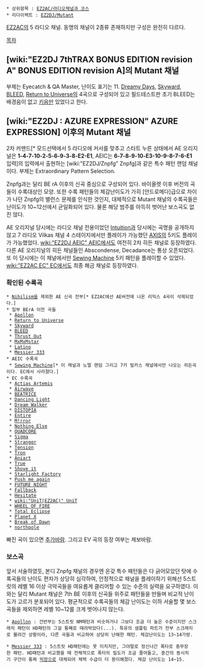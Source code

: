  * 상위항목 : [[EZ2AC/라디오채널과 코스]]
 * 리다이렉트 : [[EZ2DJ/Mutant]]

[[EZ2AC]]의 5 라디오 채널. 동명의 채널이 2종류 존재하지만 구성은 완전히 다르다.

[[목차]]

== [wiki:"EZ2DJ 7thTRAX BONUS EDITION revision A" BONUS EDITION revision A]의 Mutant 채널 ==
{{{#!HTML
<object type='application/x-shockwave-flash' id='v52e4yDscVsss2yVFiNhVNr' width='500px' height='390px' align='middle' classid='clsid:d27cdb6e-ae6d-11cf-96b8-444553540000' codebase='http://fpdownload.macromedia.com/pub/shockwave/cabs/flash/swflash.cab#version=9,0,0,0'><param name='movie' value='http://flvs.daum.net/flvPlayer.swf?vid=v52e4yDscVsss2yVFiNhVNr' /><param name='allowScriptAccess' value='always' /><param name='allowFullScreen' value='true' /><param name='bgcolor' value='#000000' /><param name='wmode' value='opaque' /><embed src='http://flvs.daum.net/flvPlayer.swf?vid=v52e4yDscVsss2yVFiNhVNr' width='500px' height='390px' allowScriptAccess='always' type='application/x-shockwave-flash' allowFullScreen='true' bgcolor='#000000' ></embed></object>
}}}

부제는 Eyecatch & QA Master, 난이도 표기는 11.
[[Dreamy Days]], [[Skyward]], [[BLEED]], [[Return to Universe]]의 4곡으로 구성되어 있고 필드테스트판 초기 BLEED는 배경음이 없고 [[키음]]만 있었다고 한다.
== [wiki:"EZ2DJ : AZURE EXPRESSION" AZURE EXPRESSION] 이후의 Mutant 채널 ==
2차 커맨드[* 모드선택에서 5 라디오에 커서를 맞추고 스타트 누른 상태에서 AE 오리지널은 '''1-4-7-10-2-5-6-9-3-8-E2-E1''', AEIC는 '''6-7-8-9-10-E3-10-9-8-7-6-E1''' 입력]의 입력에서 출현하는 [wiki:"EZ2DJ/Znpfg" Znpfg]과 같은 특수 패턴 랜덤 채널이다. 부제는 Extraordinary Pattern Selection.

Znpfg과는 달리 BE rA 이후의 신곡 중심으로 구성되어 있다. 바이올렛 이후 버전의 곡들이 수록대상인 모양. 또한 수록 패턴들의 체감난이도가 가히 [안드로메다]급으로 차이가 나던 Znpfg의 밸런스 문제를 인식한 것인지, 대체적으로 Mutant 채널의 수록곡들은 난이도가 10~12선에서 균일화되어 있다. 물론 해당 범주를 아득히 벗어난 보스곡도 없진 않다.

AE 오리지널 당시에는 라디오 채널 전용이었던 [[Intuition]]과 당시에는 곡명을 공개하지 않고 7 라디오 Vilkas 채널 4 스테이지에서만 플레이가 가능했던 [[AXIS]]의 5키도 플레이가 가능했었다.
[[wiki:"EZ2DJ AEIC" AEIC]]에서도 여전히 2차 히든 채널로 등장하였다. 다른 AE 오리지널의 히든 채널들인 Abscondense, Decadance는 통상 오픈되었다. 또 이 당시에는 이 채널에서만 [[Sewing Machine]] 5키 패턴을 플레이할 수 있었다.
[[wiki:"EZ2AC EC" EC]]에서도 최종 해금 채널로 등장하였다.
=== 확인된 수록곡 ===
 * [[Nihilism]]을 제외한 AE 신곡 전부[* EZ2AC에선 AE버전에 나온 리믹스 4곡이 삭제되었다.]
 * 일부 BErA 이전 곡들
  * [[Apollon]]
  * [[Return to Universe]]
  * [[Skyward]]
  * [[BLEED]]
  * [[Thrust Out]]
  * [[MxMxMstar]]
  * [[Latino]]
  * [[Messier 333]]
 * AEIC 수록곡
  * [[Sewing Machine]][* 이 채널과 노멀 랜덤 그리고 7키 빌카스 채널에서만 나오는 히든곡이다. EC에서 사라졌다.]
 * EC 수록곡
  * [[Actias Artemis]]
  * [[Airwave]]
  * [[BEATRICE]]
  * [[Dancing Light]]
  * [[Dream Walker]]
  * [[DISTOPIA]]
  * [[Entire]]
  * [[M!rror]]
  * [[Nothing Else]]
  * [[QUADCORE]]
  * [[Sigma]]
  * [[Stranger]]
  * [[Tension]]
  * [[Tron]]
  * [[Aniart]]
  * [[True]]
  * [[Shove it]]
  * [[Starlight Factory]]
  * [[Push me again]]
  * [[FUTURE NIGHT]]
  * [[Fallback]]
  * [[Hesitate]]
  * [[wiki:"UniT(EZ2AC)" UniT]]
  * [[WHEEL OF FIRE]]
  * [[Total Eclipse]]
  * [[Planet X]]
  * [[Break of Dawn]]
  * [[northpole]]

빠진 곡이 있으면 [[추가바람]]. 그리고 EV 곡의 등장 여부는 제보바람.
=== 보스곡 ===
앞서 서술하였듯, 본디 Znpfg 채널의 경우엔 온갖 특수 패턴들은 다 긁어모았던 탓에 수록곡들의 난이도 편차가 상당히 심각하여, 안정적으로 채널을 플레이하기 위해선 5스트릿의 레벨 16 이상 극악곡들을 여유롭게 클리어할 수 있는 수준의 실력을 요구하였다. 이와는 달리 Mutant 채널은 7th BE 이후의 신곡들 위주로 패턴들을 만들며 비교적 난이도가 고르가 분포되어 있다. 평균적으로 수록곡들의 체감 난이도는 이하 서술할 몇 보스곡들을 제외하면 레벨 10~12를 크게 벗어나지 않는다.

{{{#!HTML
<object type='application/x-shockwave-flash' id='DaumVodPlayer_v73c9VtI0I7pHpJiauiuHtX' width='500px' height='390px' align='middle' classid='clsid:d27cdb6e-ae6d-11cf-96b8-444553540000' codebase='http://fpdownload.macromedia.com/pub/shockwave/cabs/flash/swflash.cab#version=10,3,0,0'><param name='movie' value='http://videofarm.daum.net/controller/player/VodPlayer.swf' /><param name='allowScriptAccess' value='always' /><param name='allowFullScreen' value='true' /><param name='bgcolor' value='#000000' /><param name='wmode' value='window' /><param name='flashvars' value='vid=v73c9VtI0I7pHpJiauiuHtX&playLoc=undefined' /><embed src='http://videofarm.daum.net/controller/player/VodPlayer.swf' width='642px' height='390px' allowScriptAccess='always' type='application/x-shockwave-flash' allowFullScreen='true' bgcolor='#000000' flashvars='vid=v73c9VtI0I7pHpJiauiuHtX&playLoc=undefined'></embed></object>
}}}
 * [[Apollon]] : 건반부는 5스트릿 NM패턴과 비슷하거나 그보다 조금 더 높은 수준이지만 스크래치 패턴이 HD패턴의 그걸 통째로 때려박았다(...). 특유의 샘플링 파트가 전부 스크래치로 몰려간 상황이라, 다른 곡들과 비교하여 상당히 난해한 패턴. 체감난이도는 13~14가량.

{{{#!HTML
<object type='application/x-shockwave-flash' id='DaumVodPlayer_vd7771p3pyHp31HHODHj3Dg' width='500px' height='390px' align='middle' classid='clsid:d27cdb6e-ae6d-11cf-96b8-444553540000' codebase='http://fpdownload.macromedia.com/pub/shockwave/cabs/flash/swflash.cab#version=10,3,0,0'><param name='movie' value='http://videofarm.daum.net/controller/player/VodPlayer.swf' /><param name='allowScriptAccess' value='always' /><param name='allowFullScreen' value='true' /><param name='bgcolor' value='#000000' /><param name='wmode' value='window' /><param name='flashvars' value='vid=vd7771p3pyHp31HHODHj3Dg&playLoc=undefined' /><embed src='http://videofarm.daum.net/controller/player/VodPlayer.swf' width='642px' height='390px' allowScriptAccess='always' type='application/x-shockwave-flash' allowFullScreen='true' bgcolor='#000000' flashvars='vid=vd7771p3pyHp31HHODHj3Dg&playLoc=undefined'></embed></object>
}}}
 * [[Messier 333]] : 5스트릿 HD패턴에는 못 미치지만, 그야말로 정신나간 폭타로 중무장한 패턴. HD패턴과 비교했을 때 전체적으로 폭타의 밀도가 조금 줄어들고, 중간의 동시치기 구간이 통짜 [[빅장]]으로 대체되어 체력 수급이 더 용이해졌다. 체감 난이도는 14~15.
